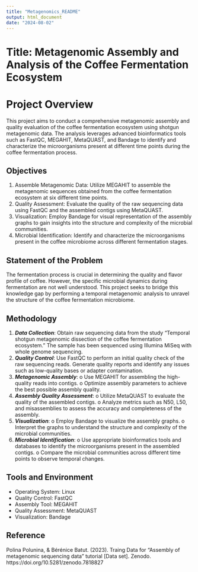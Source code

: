 ```yaml
---
title: "Metagenomics_README"
output: html_document
date: "2024-08-02"
---
```


# **Title: Metagenomic Assembly and Analysis of the Coffee Fermentation Ecosystem**


# **Project Overview**
This project aims to conduct a comprehensive metagenomic assembly and quality evaluation of the coffee fermentation ecosystem using shotgun metagenomic data. The analysis leverages advanced bioinformatics tools such as FastQC, MEGAHIT, MetaQUAST, and Bandage to identify and characterize the microorganisms present at different time points during the coffee fermentation process.


## **Objectives**
1.	Assemble Metagenomic Data: Utilize MEGAHIT to assemble the metagenomic sequences obtained from the coffee fermentation ecosystem at six different time points.
2.	Quality Assessment: Evaluate the quality of the raw sequencing data using FastQC and the assembled contigs using MetaQUAST.
3.	Visualization: Employ Bandage for visual representation of the assembly graphs to gain insights into the structure and complexity of the microbial communities.
4.	Microbial Identification: Identify and characterize the microorganisms present in the coffee microbiome across different fermentation stages.


## **Statement of the Problem**
The fermentation process is crucial in determining the quality and flavor profile of coffee. However, the specific microbial dynamics during fermentation are not well understood. This project seeks to bridge this knowledge gap by performing a temporal metagenomic analysis to unravel the structure of the coffee fermentation microbiome.



## **Methodology**


1.	**_Data Collection_**:
Obtain raw sequencing data from the study "Temporal shotgun metagenomic dissection of the coffee fermentation ecosystem."
The sample has been sequenced using Illumina MiSeq with whole genome sequencing.
2.	**_Quality Control_**:
Use FastQC to perform an initial quality check of the raw sequencing reads.
Generate quality reports and identify any issues such as low-quality bases or adapter contamination.
3.	**_Metagenomic Assembly_**:
  o Use MEGAHIT for assembling the high-quality reads into contigs.
  o	Optimize assembly parameters to achieve the best possible assembly quality.
4.	**_Assembly Quality Assessment_**:
  o	Utilize MetaQUAST to evaluate the quality of the assembled contigs.
  o	Analyze metrics such as N50, L50, and misassemblies to assess the accuracy and completeness of the assembly.
5.	**_Visualization_**:
  o	Employ Bandage to visualize the assembly graphs.
  o	Interpret the graphs to understand the structure and complexity of the microbial communities.
6.	**_Microbial Identification_**:
  o	Use appropriate bioinformatics tools and databases to identify the microorganisms present in the assembled contigs.
  o	Compare the microbial communities across different time points to observe temporal changes.


## **Tools and Environment**
* Operating System: Linux
* Quality Control: FastQC
* Assembly Tool: MEGAHIT
* Quality Assessment: MetaQUAST
* Visualization: Bandage

## **Reference**
Polina Polunina, & Bérénice Batut. (2023). Traing Data for "Assembly of metagenomic sequencing data" tutorial [Data set]. Zenodo. https://doi.org/10.5281/zenodo.7818827

